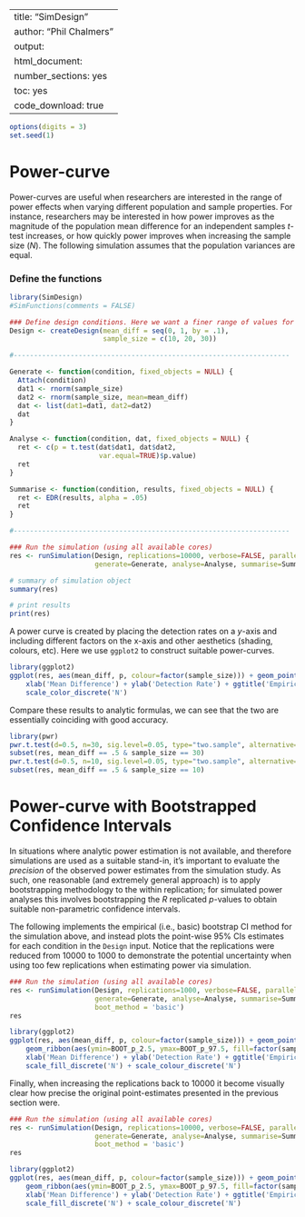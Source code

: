 %\VignetteIndexEntry{SimDesign}
%\VignetteEngine{knitr::knitr}
---
title: "SimDesign"
author: "Phil Chalmers"
output:
  html_document:
    number_sections: yes
    toc: yes
    code_download: true
---

```r
options(digits = 3)
set.seed(1)
```

# Power-curve

Power-curves are useful when researchers are interested in the range of power effects when varying different population and sample properties. For instance, researchers may be interested in how power improves as the magnitude of the population mean difference for an independent samples $t$-test increases, or how quickly power improves when increasing the sample size ($N$). The following simulation assumes that the population variances are equal.   

### Define the functions

```r
library(SimDesign)
#SimFunctions(comments = FALSE)

### Define design conditions. Here we want a finer range of values for plotting
Design <- createDesign(mean_diff = seq(0, 1, by = .1), 
                       sample_size = c(10, 20, 30))

#--------------------------------------------------------------------

Generate <- function(condition, fixed_objects = NULL) {
  Attach(condition)
  dat1 <- rnorm(sample_size)
  dat2 <- rnorm(sample_size, mean=mean_diff)
  dat <- list(dat1=dat1, dat2=dat2)
  dat
}

Analyse <- function(condition, dat, fixed_objects = NULL) {
  ret <- c(p = t.test(dat$dat1, dat$dat2, 
                      var.equal=TRUE)$p.value)
  ret
}

Summarise <- function(condition, results, fixed_objects = NULL) {
  ret <- EDR(results, alpha = .05)
  ret
}

#--------------------------------------------------------------------

### Run the simulation (using all available cores)
res <- runSimulation(Design, replications=10000, verbose=FALSE, parallel=TRUE,
                     generate=Generate, analyse=Analyse, summarise=Summarise)
```

```r
# summary of simulation object
summary(res)

# print results
print(res)
```

A power curve is created by placing the detection rates on a $y$-axis and including different factors on the x-axis and other aesthetics (shading, colours, etc). Here we use `ggplot2` to construct suitable power-curves.

```r
library(ggplot2)
ggplot(res, aes(mean_diff, p, colour=factor(sample_size))) + geom_point() + geom_line() +
    xlab('Mean Difference') + ylab('Detection Rate') + ggtitle('Empirical Power Curves') +
    scale_color_discrete('N')
```

Compare these results to analytic formulas, we can see that the two are essentially coinciding with good accuracy. 

```r
library(pwr)
pwr.t.test(d=0.5, n=30, sig.level=0.05, type="two.sample", alternative="two.sided")
subset(res, mean_diff == .5 & sample_size == 30)
pwr.t.test(d=0.5, n=10, sig.level=0.05, type="two.sample", alternative="two.sided")
subset(res, mean_diff == .5 & sample_size == 10)
```

# Power-curve with Bootstrapped Confidence Intervals

In situations where analytic power estimation is not available, and therefore simulations are used as a suitable stand-in, it's important to evaluate the *precision* of the observed power estimates from the simulation study. As such, one reasonable (and extremely general approach) is to apply bootstrapping methodology to the within replication; for simulated power analyses this involves bootstrapping the $R$ replicated $p$-values to obtain suitable non-parametric confidence intervals. 

The following implements the empirical (i.e., basic) bootstrap CI method for the simulation above, and instead plots the point-wise 95% CIs estimates for each condition in the `Design` input. Notice that the replications were reduced from 10000 to 1000 to demonstrate the potential uncertainty when using too few replications when estimating power via simulation.

```r
### Run the simulation (using all available cores)
res <- runSimulation(Design, replications=1000, verbose=FALSE, parallel=TRUE,
                     generate=Generate, analyse=Analyse, summarise=Summarise,
                     boot_method = 'basic')
res
```

```r
library(ggplot2)
ggplot(res, aes(mean_diff, p, colour=factor(sample_size))) + geom_point() + geom_line() +
    geom_ribbon(aes(ymin=BOOT_p_2.5, ymax=BOOT_p_97.5, fill=factor(sample_size)), alpha=.3, linetype=0) + 
    xlab('Mean Difference') + ylab('Detection Rate') + ggtitle('Empirical Power Curves with 95% CIs') +
    scale_fill_discrete('N') + scale_colour_discrete('N')
```

Finally, when increasing the replications back to 10000 it become visually clear how precise the original point-estimates  presented in the previous section were. 

```r
### Run the simulation (using all available cores)
res <- runSimulation(Design, replications=10000, verbose=FALSE, parallel=TRUE,
                     generate=Generate, analyse=Analyse, summarise=Summarise,
                     boot_method = 'basic')
res
```

```r
library(ggplot2)
ggplot(res, aes(mean_diff, p, colour=factor(sample_size))) + geom_point() + geom_line() +
    geom_ribbon(aes(ymin=BOOT_p_2.5, ymax=BOOT_p_97.5, fill=factor(sample_size)), alpha=.3, linetype=0) + 
    xlab('Mean Difference') + ylab('Detection Rate') + ggtitle('Empirical Power Curves with 95% CIs') +
    scale_fill_discrete('N') + scale_colour_discrete('N')
```


<!-- # Power-curve function estimation -->

<!-- An alternative approach to estimating power curves is to obtain an approximate power function through parametric estimation. This involves estimating the same condition design while varying exactly one axillary condition, potentially with a smaller number of replications, and then fitting the observed proportions using a logistic response function. This is illustrated below.  -->

<!-- At best, however, this is an approximation and is not guaranteed to behave optimally (unlike the previous approach). Therefore, **for serious applications use the above approach instead**. -->

<!-- ```{r} -->
<!-- library(SimDesign) -->
<!-- #SimFunctions(comments = FALSE) -->

<!-- ### Find out parametric power curve for mean_diff = 0.3 -->
<!-- Design <- createDesign(mean_diff = 0.3,  -->
<!--                        sample_size = 5:200) -->

<!-- #-------------------------------------------------------------------- -->

<!-- Generate <- function(condition, fixed_objects = NULL) { -->
<!--     ret <- with(condition, rnorm(sample_size, mean_diff)) -->
<!--     ret -->
<!-- } -->

<!-- Analyse <- function(condition, dat, fixed_objects = NULL) { -->
<!--     ret <- c(reject = t.test(dat)$p.value < .05)  -->
<!--     as.numeric(ret) #return 0/1 rather than FALSE/TRUE -->
<!-- } -->

<!-- #-------------------------------------------------------------------- -->

<!-- ### Run the simulation (note: no summarise function) -->
<!-- reps <- 50 -->
<!-- res <- runSimulation(Design, replications=reps, verbose=FALSE, parallel=FALSE, -->
<!--                      generate=Generate, analyse=Analyse) -->
<!-- ``` -->

<!-- ```{r} -->
<!-- res <- do.call(rbind, res) -->
<!-- head(res) -->
<!-- tail(res) -->

<!-- IV <- rep(Design$sample_size, each=reps) -->
<!-- (mod <- glm(res ~ IV, family = binomial)) -->
<!-- plot(IV, plogis(predict(mod)), ylim = c(0,1), las=1, -->
<!-- 	 type = 'l', xlab = 'Sample size', ylab = 'Power', main = 'Mean difference = 0.3') -->

<!-- # true power function -->
<!-- library(pwr) -->
<!-- out <- pwr.t.test(d=0.3, n=Design$sample_size, sig.level=0.05, type="one.sample", alternative="two.sided") -->
<!-- lines(Design$sample_size, out$power, col='red') -->
<!-- ``` -->

